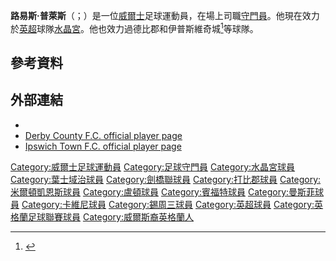 '''路易斯·普萊斯'''（{{lang-en|Lewis Price}}；{{bd|1984年|7月19日}}）是一位[[威爾士|威爾士]]足球運動員，在場上司職[[守門員|守門員]]。他現在效力於[[英格蘭足球超級聯賽|英超]]球隊[[水晶宮足球俱樂部|水晶宮]]。他也效力過德比郡和伊普斯維奇城<ref name="derbycontractexpiration2">{{cite web| title=Hendrie & Price released| publisher=dcfc.co.uk| url=http://origin-www.dcfc.co.uk/page/NewsDetail/0,,10270~2050432,00.html| date=13 May 2010| access-date=2015-07-03| archive-url=https://web.archive.org/web/20150710163517/http://origin-www.dcfc.co.uk/page/NewsDetail/0,,10270~2050432,00.html| archive-date=2015-07-10| dead-url=yes}}</ref>等球隊。
==參考資料==
{{Reflist}}

==外部連結==
*{{soccerbase|id=35034}}
*[https://web.archive.org/web/20100303015603/http://www.dcfc.co.uk/page/ProfilesDetail/0%2C%2C10270~23764%2C00.html Derby County F.C. official player page]
*[https://web.archive.org/web/20070817054719/http://www.itfc.premiumtv.co.uk/page/ProfilesDetail/0%2C%2C10272~23764%2C00.html Ipswich Town F.C. official player page]

{{DEFAULTSORT:Price, Lewis}}
[[Category:威爾士足球運動員|Category:威爾士足球運動員]]
[[Category:足球守門員|Category:足球守門員]]
[[Category:水晶宮球員|Category:水晶宮球員]]
[[Category:葉士域治球員|Category:葉士域治球員]]
[[Category:劍橋聯球員|Category:劍橋聯球員]]
[[Category:打比郡球員|Category:打比郡球員]]
[[Category:米爾頓凱恩斯球員|Category:米爾頓凱恩斯球員]]
[[Category:盧頓球員|Category:盧頓球員]]
[[Category:賓福特球員|Category:賓福特球員]]
[[Category:曼斯菲球員|Category:曼斯菲球員]]
[[Category:卡維尼球員|Category:卡維尼球員]]
[[Category:錫周三球員|Category:錫周三球員]]
[[Category:英超球員|Category:英超球員]]
[[Category:英格蘭足球聯賽球員|Category:英格蘭足球聯賽球員]]
[[Category:威爾斯裔英格蘭人|Category:威爾斯裔英格蘭人]]


{{Sport-bio-stub}}